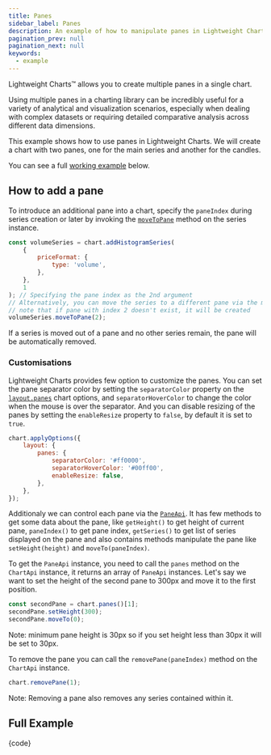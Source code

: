 ```yaml
---
title: Panes
sidebar_label: Panes
description: An example of how to manipulate panes in Lightweight Charts.
pagination_prev: null
pagination_next: null
keywords:
  - example
---
```


Lightweight Charts™ allows you to create multiple panes in a single chart.

Using multiple panes in a charting library can be incredibly useful for a variety of analytical and visualization scenarios,
especially when dealing with complex datasets or requiring detailed comparative analysis across different data dimensions.

This example shows how to use panes in Lightweight Charts. We will create a chart with two panes, one for the main series and another for the candles.

You can see a full [working example](#full-example) below.

## How to add a pane

To introduce an additional pane into a chart, specify the `paneIndex` during series creation
or later by invoking the [`moveToPane`](/docs/next/api/interfaces/ISeriesApi#movetopane) method on the series instance.

```js
const volumeSeries = chart.addHistogramSeries(
    {
        priceFormat: {
            type: 'volume',
        },
    },
    1
); // Specifying the pane index as the 2nd argument
// Alternatively, you can move the series to a different pane via the moveToPane method
// note that if pane with index 2 doesn't exist, it will be created
volumeSeries.moveToPane(2);
```

If a series is moved out of a pane and no other series remain, the pane will be automatically removed.

### Customisations

Lightweight Charts provides few option to customize the panes. You can set the pane separator color by setting the `separatorColor` property on the
[`layout.panes`](/docs/next/api/interfaces/LayoutPanesOptions) chart options, and `separatorHoverColor` to change the color when the mouse is over the separator.
And you can disable resizing of the panes by setting the `enableResize` property to `false`, by default it is set to `true`.

```js
chart.applyOptions({
    layout: {
        panes: {
            separatorColor: '#ff0000',
            separatorHoverColor: '#00ff00',
            enableResize: false,
        },
    },
});
```

Additionaly we can control each pane via the [`PaneApi`](/docs/next/api/interfaces/IPaneApi). It has few methods to get some data about the pane,
like `getHeight()` to get height of current pane, `paneIndex()` to get pane index, `getSeries()`
to get list of series displayed on the pane and also contains methods manipulate the pane like `setHeight(height)` and `moveTo(paneIndex)`.

To get the `PaneApi` instance, you need to call the `panes` method on the `ChartApi` instance, it returns an array of `PaneApi` instances.
Let's say we want to set the height of the second pane to 300px and move it to the first position.

```js
const secondPane = chart.panes()[1];
secondPane.setHeight(300);
secondPane.moveTo(0);
```

Note: minimum pane height is 30px so if you set height less than 30px it will be set to 30px.

To remove the pane you can call the `removePane(paneIndex)` method on the `ChartApi` instance.

```js
chart.removePane(1);
```

Note: Removing a pane also removes any series contained within it.

## Full Example


<UsageGuidePartial />


<CodeBlock replaceThemeConstants chart className="language-js" hideableCode>
	{code}
</CodeBlock>
